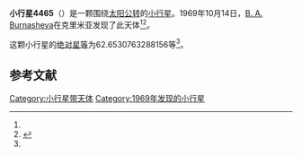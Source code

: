{{Infobox planet
| bgcolour = #FFFFC0
| name = 4465 Rodita
| symbol = 
| image = 
| caption = 
| discovery = yes
| discovery_ref = 
| discoverer = [[B._A._Burnasheva|B. A. Burnasheva]]
| discovery_site = [[克里米亚|克里米亚]] 
| discovered = 1969年10月14日
| designations = yes
| mp_name = 
| named_after = 
| alt_names = 1969 TD5/ 1975 GJ1 / 1982 AC
| mp_category = [[主带小行星|主带小行星]]
| orbit_ref = <ref name="a">[http://ssd.jpl.nasa.gov/sbdb.cgi?sstr=4465 4465 Rodita] {{Wayback|url=http://ssd.jpl.nasa.gov/sbdb.cgi?sstr=4465 |date=20201124005350 }}，小行星數據庫瀏覽器（JPL Small-Body Database Browser）－[[美国国家航空航天局|美国国家航空航天局]]喷气推进实验室</ref>
| epoch = 2456400.5 (2013年4月18日更新)
| aphelion = {{convert|2.757564007240732|AU|km|3|abbr=on|lk=out}}
| perihelion = {{convert|2.118756314908042|AU|km|3|abbr=on}}
| semimajor = {{convert|2.438160161074387|AU|km|3|abbr=on}}
| eccentricity = 0.131001995
| period = 1390.566533 [[日|日]]<br />3.81[[儒略年|儒略年]]
| avg_speed = 
| inclination = 3.28807015707282
| asc_node = 51.27137324655771
| mean_anomaly = 
| arg_peri = 62.6530763288156
| satellites = 
| physical_characteristics = yes
| dimensions = 
| mass = 
| density = 
| surface_grav = 
| escape_velocity = 
| sidereal_day = 
| axial_tilt = 
| pole_ecliptic_lat = 
| pole_ecliptic_lon = 
| albedo = 
| temperatures= 
| temp_name1 = 
| mean_temp_1 = 
| max_temp_1 = 
| temp_name2 = 
| max_temp_2 = 
| spectral_type = 
| abs_magnitude = 62.6530763288156
}}

'''小行星4465'''（{{lang-en|4465 Rodita}}）是一颗围绕[[太阳|太阳]][[公转|公转]]的[[小行星|小行星]]。1969年10月14日，[[B._A._Burnasheva|B. A. Burnasheva]]在克里米亚发现了此天体<ref name="a" /><ref>{{cite news|title=小行星列表|url=http://cfa-www.harvard.edu/iau/lists/NumberedMPs.txt|accessdate=2013-07-08|newspaper=哈佛大学|archive-date=2008-05-17|archive-url=https://web.archive.org/web/20080517010638/http://cfa-www.harvard.edu/iau/lists/NumberedMPs.txt|dead-url=no}}</ref>。

这颗小行星的[[绝对星等|绝对星等]]为62.6530763288156等<ref name="a" />。

==参考文献==
{{reflist}}
{{Minor Planet Number|[[小行星4464|小行星4464]]|[[小行星4466|小行星4466]]}}

{{小天体}}

[[Category:小行星带天体|Category:小行星带天体]]
[[Category:1969年发现的小行星|Category:1969年发现的小行星]]

{{asteroid-stub}}